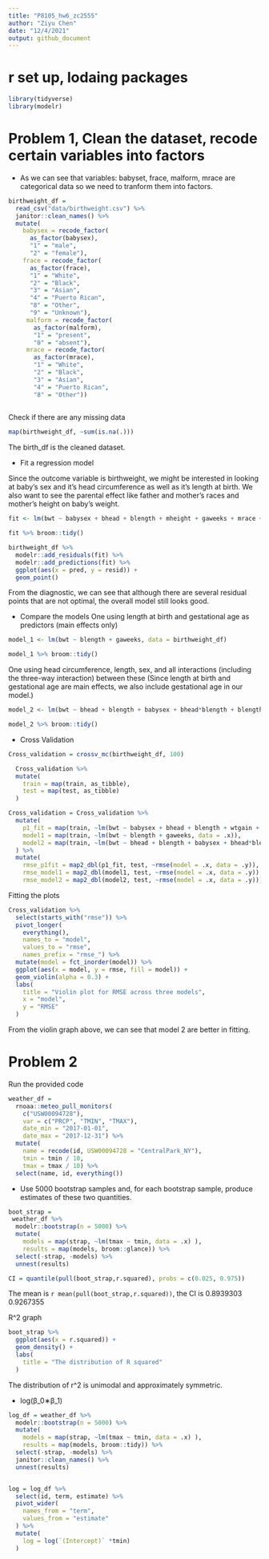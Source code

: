 ```yaml
---
title: "P8105_hw6_zc2555"
author: "Ziyu Chen"
date: "12/4/2021"
output: github_document
---
```


# r set up, lodaing packages 
```r
library(tidyverse)
library(modelr)

```


# Problem 1, Clean the dataset, recode certain variables into factors

* As we can see that variables: babyset, frace, malform, mrace are categorical data so we need to tranform them into factors.
```r
birthweight_df = 
  read_csv("data/birthweight.csv") %>%
  janitor::clean_names() %>%
  mutate(
    babysex = recode_factor(
      as_factor(babysex), 
      "1" = "male",
      "2" = "female"),
    frace = recode_factor(
      as_factor(frace), 
      "1" = "White", 
      "2" = "Black", 
      "3" = "Asian", 
      "4" = "Puerto Rican", 
      "8" = "Other", 
      "9" = "Unknown"),
     malform = recode_factor(
       as_factor(malform), 
       "1" = "present", 
       "0" = "absent"),
     mrace = recode_factor(
       as_factor(mrace), 
       "1" = "White", 
       "2" = "Black", 
       "3" = "Asian", 
       "4" = "Puerto Rican", 
       "8" = "Other"))
  
```

Check if there are any missing data
```r
map(birthweight_df, ~sum(is.na(.)))
```

The birth_df is the cleaned dataset. 

* Fit a regression model 

Since the outcome variable is birthweight, we might be interested in looking at baby's sex and it's head circumference as well as it's length at birth. We also want to see the parental effect like father and mother's races and mother's height on baby's weight. 

```r
fit <- lm(bwt ~ babysex + bhead + blength + mheight + gaweeks + mrace + frace, data = birthweight_df)

fit %>% broom::tidy()
```


```r
birthweight_df %>%
  modelr::add_residuals(fit) %>% 
  modelr::add_predictions(fit) %>% 
  ggplot(aes(x = pred, y = resid)) +
  geom_point()
```
From the diagnostic, we can see that although there are several residual points that are not optimal, the overall model still looks good.




* Compare the models
One using length at birth and gestational age as predictors (main effects only)

```r
model_1 <- lm(bwt ~ blength + gaweeks, data = birthweight_df)

model_1 %>% broom::tidy()
```
One using head circumference, length, sex, and all interactions (including the three-way interaction) between these (Since length at birth and gestational age are main effects, we also include gestational age in our model.)

```r
model_2 <- lm(bwt ~ bhead + blength + babysex + bhead*blength + blength*babysex + bhead*babysex + bhead*blength*babysex, data= birthweight_df)

model_2 %>% broom::tidy()
```

* Cross Validation

```r
Cross_validation = crossv_mc(birthweight_df, 100)

  Cross_validation %>% 
  mutate(
    train = map(train, as_tibble),
    test = map(test, as_tibble)
  )

Cross_validation = Cross_validation %>%
  mutate(
    p1_fit = map(train, ~lm(bwt ~ babysex + bhead + blength + wtgain + mheight, data = .x)), 
    model1 = map(train, ~lm(bwt ~ blength + gaweeks, data = .x)), 
    model2 = map(train, ~lm(bwt ~ bhead + blength + babysex + bhead*blength + blength*babysex + bhead*babysex + bhead*blength*babysex, data = .x))
  ) %>%
  mutate(
    rmse_p1fit = map2_dbl(p1_fit, test, ~rmse(model = .x, data = .y)),
    rmse_model1 = map2_dbl(model1, test, ~rmse(model = .x, data = .y)),
    rmse_model2 = map2_dbl(model2, test, ~rmse(model = .x, data = .y)))
```

Fitting the plots

```r
Cross_validation %>% 
  select(starts_with("rmse")) %>% 
  pivot_longer(
    everything(),
    names_to = "model", 
    values_to = "rmse",
    names_prefix = "rmse_") %>% 
  mutate(model = fct_inorder(model)) %>% 
  ggplot(aes(x = model, y = rmse, fill = model)) + 
  geom_violin(alpha = 0.3) +
  labs(
    title = "Violin plot for RMSE across three models", 
    x = "model", 
    y = "RMSE"
  )
```
From the violin graph above, we can see that model 2 are better in fitting.




# Problem 2

Run the provided code
```r
weather_df = 
  rnoaa::meteo_pull_monitors(
    c("USW00094728"),
    var = c("PRCP", "TMIN", "TMAX"), 
    date_min = "2017-01-01",
    date_max = "2017-12-31") %>%
  mutate(
    name = recode(id, USW00094728 = "CentralPark_NY"),
    tmin = tmin / 10,
    tmax = tmax / 10) %>%
  select(name, id, everything())
```
* Use 5000 bootstrap samples and, for each bootstrap sample, produce estimates of these two quantities.

```r
boot_strap =
 weather_df %>% 
  modelr::bootstrap(n = 5000) %>% 
  mutate(
    models = map(strap, ~lm(tmax ~ tmin, data = .x) ),
    results = map(models, broom::glance)) %>% 
  select(-strap, -models) %>% 
  unnest(results)

CI = quantile(pull(boot_strap,r.squared), probs = c(0.025, 0.975))  

```

The mean is `r mean(pull(boot_strap,r.squared)) `, the CI  is 0.8939303 0.9267355 

R^2 graph

```r
boot_strap %>%
  ggplot(aes(x = r.squared)) +
  geom_density() + 
  labs(
    title = "The distribution of R squared"
  )
```
The distribution of r^2 is unimodal and approximately symmetric.



* log(β_0∗β_1)

```r
log_df = weather_df %>% 
  modelr::bootstrap(n = 5000) %>% 
  mutate(
    models = map(strap, ~lm(tmax ~ tmin, data = .x) ),
    results = map(models, broom::tidy)) %>% 
  select(-strap, -models) %>% 
  janitor::clean_names() %>%
  unnest(results)


log = log_df %>%
  select(id, term, estimate) %>%
  pivot_wider(
    names_from = "term",
    values_from = "estimate"
  ) %>%
  mutate(
    log = log(`(Intercept)` *tmin)
  )

```


